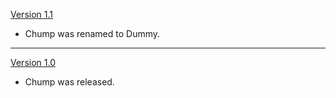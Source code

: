 {{Change History/Header}}
[[Version 1.1]]
*Chump was renamed to Dummy.
----
[[Version 1.0]]
*Chump was released.